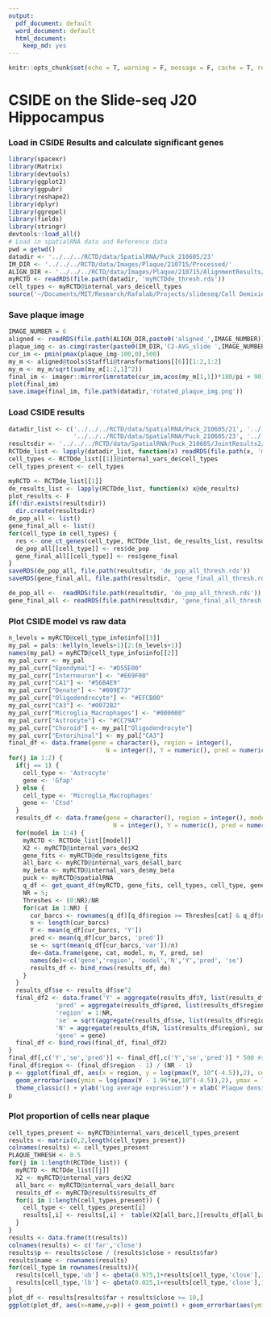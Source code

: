 ```yaml
---
output:
  pdf_document: default
  word_document: default
  html_document:
    keep_md: yes
---
```


```r
knitr::opts_chunk$set(echo = T, warning = F, message = F, cache = T, results = 'hide')
```

# CSIDE on the Slide-seq J20 Hippocampus

### Load in CSIDE Results and calculate significant genes

```r
library(spacexr)
library(Matrix)
library(devtools)
library(ggplot2)
library(ggpubr)
library(reshape2)
library(dplyr)
library(ggrepel)
library(fields)
library(stringr)
devtools::load_all()
# Load in spatialRNA data and Reference data
pwd = getwd()
datadir <- '../../../RCTD/data/SpatialRNA/Puck_210605/23'
IM_DIR <- '../../../RCTD/data/Images/Plaque/210715/Processed/'
ALIGN_DIR <- '../../../RCTD/data/Images/Plaque/210715/AlignmentResults/'
myRCTD <- readRDS(file.path(datadir, 'myRCTDde_thresh.rds'))   
cell_types <- myRCTD@internal_vars_de$cell_types
source('~/Documents/MIT/Research/Rafalab/Projects/slideseq/Cell Demixing/ContentStructure/DEGLAM/analysis/helper_functions/merge_de_helper.R')
```

### Save plaque image

```r
IMAGE_NUMBER = 6
aligned <- readRDS(file.path(ALIGN_DIR,paste0('aligned_',IMAGE_NUMBER)))
plaque_img <- as.cimg(raster(paste0(IM_DIR,'C2-AVG_slide ',IMAGE_NUMBER,'.tif')))
cur_im <- pmin(pmax(plaque_img-100,0),500)
my_m <- aligned@tools$Staffli@transformations[[6]][1:2,1:2]
my_m <- my_m/sqrt(sum(my_m[1:2,1]^2))
final_im <- imager::mirror(imrotate(cur_im,acos(my_m[1,1])*180/pi + 90),'x')
plot(final_im)
save.image(final_im, file.path(datadir,'rotated_plaque_img.png'))
```

### Load CSIDE results

```r
datadir_list <- c('../../../RCTD/data/SpatialRNA/Puck_210605/21', '../../../RCTD/data/SpatialRNA/Puck_210605/22',
                  '../../../RCTD/data/SpatialRNA/Puck_210605/23', '../../../RCTD/data/SpatialRNA/Puck_210605/24')
resultsdir <- '../../../RCTD/data/SpatialRNA/Puck_210605/JointResults2/'
RCTDde_list <- lapply(datadir_list, function(x) readRDS(file.path(x, 'myRCTDde_thresh.rds')))
cell_types <- RCTDde_list[[1]]@internal_vars_de$cell_types
cell_types_present <- cell_types
```

```r
myRCTD <- RCTDde_list[[1]]
de_results_list <- lapply(RCTDde_list, function(x) x@de_results)
plot_results <- F
if(!dir.exists(resultsdir))
  dir.create(resultsdir)
de_pop_all <- list()
gene_final_all <- list()
for(cell_type in cell_types) {
  res <- one_ct_genes(cell_type, RCTDde_list, de_results_list, resultsdir, cell_types_present, plot_results = plot_results, q_thresh = 0.01, p_thresh = 1)
  de_pop_all[[cell_type]] <- res$de_pop
  gene_final_all[[cell_type]] <- res$gene_final
}
saveRDS(de_pop_all, file.path(resultsdir, 'de_pop_all_thresh.rds'))
saveRDS(gene_final_all, file.path(resultsdir, 'gene_final_all_thresh.rds'))
```

```r
de_pop_all <-  readRDS(file.path(resultsdir, 'de_pop_all_thresh.rds'))
gene_final_all <- readRDS(file.path(resultsdir, 'gene_final_all_thresh.rds'))
```

### Plot CSIDE model vs raw data

```r
n_levels = myRCTD@cell_type_info$info[[3]]
my_pal = pals::kelly(n_levels+1)[2:(n_levels+1)]
names(my_pal) = myRCTD@cell_type_info$info[[2]]
my_pal_curr <- my_pal
my_pal_curr["Ependymal"] <- "#D55E00"
my_pal_curr["Interneuron"] <- "#E69F00"
my_pal_curr["CA1"] <- "#56B4E9"
my_pal_curr["Denate"] <- "#009E73"
my_pal_curr["Oligodendrocyte"] <- "#EFCB00"
my_pal_curr["CA3"] <- "#0072B2"
my_pal_curr["Microglia_Macrophages"] <- "#000000"
my_pal_curr["Astrocyte"] <- "#CC79A7"
my_pal_curr["Choroid"] <- my_pal["Oligodendrocyte"]
my_pal_curr["Entorihinal"] <- my_pal["CA3"]
final_df <- data.frame(gene = character(), region = integer(), 
                           N = integer(), Y = numeric(), pred = numeric(), se = numeric())
for(j in 1:2) {
  if(j == 1) {
    cell_type <- 'Astrocyte'
    gene <- 'Gfap'
  } else {
    cell_type <- 'Microglia_Macrophages'
    gene <- 'Ctsd'
  }
  results_df <- data.frame(gene = character(), region = integer(), model = integer(),
                             N = integer(), Y = numeric(), pred = numeric(), se = numeric())
  for(model in 1:4) {
    myRCTD <- RCTDde_list[[model]]
    X2 <- myRCTD@internal_vars_de$X2
    gene_fits <- myRCTD@de_results$gene_fits
    all_barc <- myRCTD@internal_vars_de$all_barc
    my_beta <- myRCTD@internal_vars_de$my_beta
    puck <- myRCTD@spatialRNA
    q_df <- get_quant_df(myRCTD, gene_fits, cell_types, cell_type, gene, multi_region = F, prop_thresh = 0.999)
    NR = 5;
    Threshes <- (0:NR)/NR
    for(cat in 1:NR) {
      cur_barcs <- rownames(q_df)[q_df$region >= Threshes[cat] & q_df$region <= Threshes[cat + 1]]
      n <- length(cur_barcs)
      Y <- mean(q_df[cur_barcs, 'Y'])
      pred <- mean(q_df[cur_barcs, 'pred'])
      se <- sqrt(mean(q_df[cur_barcs,'var'])/n)
      de<-data.frame(gene, cat, model, n, Y, pred, se)
      names(de)<-c('gene','region', 'model','N','Y','pred', 'se')
      results_df <- bind_rows(results_df, de)
    }
  }
  results_df$se <- results_df$se^2
  final_df2 <- data.frame('Y' = aggregate(results_df$Y, list(results_df$region), mean)$x,
             'pred' = aggregate(results_df$pred, list(results_df$region), mean)$x,
             'region' = 1:NR,
             'se' = sqrt(aggregate(results_df$se, list(results_df$region), mean)$x / NR),
             'N' = aggregate(results_df$N, list(results_df$region), sum)$x,
             'gene' = gene)
  final_df <- bind_rows(final_df, final_df2)
}
final_df[,c('Y','se','pred')] <- final_df[,c('Y','se','pred')] * 500 #scale to counts per 500
final_df$region <- (final_df$region - 1) / (NR - 1)
p <- ggplot(final_df, aes(x = region, y = log(pmax(Y, 10^(-4.5)),2), color = gene)) + geom_point() + geom_line(aes(y = log(pred,2)))+
  geom_errorbar(aes(ymin = log(pmax(Y - 1.96*se,10^(-4.5)),2), ymax = log(Y + 1.96*se,2)), width = 0.05) + 
  theme_classic() + ylab('Log average expression') + xlab('Plaque density') +  ggplot2::scale_color_manual("Gene",values = unname(my_pal_curr[c('Microglia_Macrophages','Astrocyte')]), breaks = c('Ctsd','Gfap'), labels = c('Ctsd','Gfap')) + scale_x_continuous(breaks = c(0,0.5,1), labels = c(0,0.5,1), limits = c(-0.05,1.05))
p
```

### Plot proportion of cells near plaque

```r
cell_types_present <- myRCTD@internal_vars_de$cell_types_present
results <- matrix(0,2,length(cell_types_present))
colnames(results) <- cell_types_present
PLAQUE_THRESH <- 0.5
for(j in 1:length(RCTDde_list)) {
  myRCTD <- RCTDde_list[[j]]
  X2 <- myRCTD@internal_vars_de$X2
  all_barc <- myRCTD@internal_vars_de$all_barc
  results_df <- myRCTD@results$results_df
  for(i in 1:length(cell_types_present)) {
    cell_type <- cell_types_present[i]
    results[,i] <- results[,i] +  table(X2[all_barc,][results_df[all_barc,]$spot_class == 'singlet' & results_df[all_barc,]$first_type == cell_type,2] > PLAQUE_THRESH) 
  }
}
results <- data.frame(t(results))
colnames(results) <- c('far','close')
results$p <- results$close / (results$close + results$far)
results$name <- rownames(results)
for(cell_type in rownames(results)){
  results[cell_type,'ub'] <- qbeta(0.975,1+results[cell_type,'close'],1+results[cell_type,'far'])
  results[cell_type,'lb'] <- qbeta(0.025,1+results[cell_type,'close'],1+results[cell_type,'far'])
}
plot_df <- results[results$far + results$close >= 10,]
ggplot(plot_df, aes(x=name,y=p)) + geom_point() + geom_errorbar(aes(ymin=lb, ymax=ub), width=.2) + theme_classic() + ylim(c(0,1)) +  theme(axis.text.x = element_text(angle=15,hjust = 1)) + ylab('Proportion of cells near plaque') + xlab('')
```
